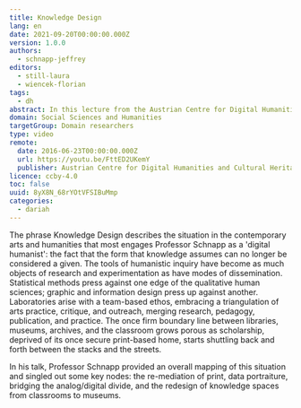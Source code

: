 ```yaml
---
title: Knowledge Design
lang: en
date: 2021-09-20T00:00:00.000Z
version: 1.0.0
authors:
  - schnapp-jeffrey
editors:
  - still-laura
  - wiencek-florian
tags:
  - dh
abstract: In this lecture from the Austrian Centre for Digital Humanities and Cultural Heritage (ADCH-CH), Jeffrey Schnapp outlines the main questions which Knowledge Design is concerned with. Schnapp provides an overview of the current situation of boundaries between libraries, museums, archives, and the classroom becoming growing porous. Additionally, he explores the role of knowledge in Digital Humanities, and which methods and tools are ideal for efficient knowledge extraction.
domain: Social Sciences and Humanities
targetGroup: Domain researchers
type: video
remote:
  date: 2016-06-23T00:00:00.000Z
  url: https://youtu.be/FttED2UKemY
  publisher: Austrian Centre for Digital Humanities and Cultural Heritage (ACDH-CH)
licence: ccby-4.0
toc: false
uuid: 8yX8N_68rYOtVFSIBuMmp
categories:
  - dariah
---
```


The phrase Knowledge Design describes the situation in the contemporary arts and humanities that most engages Professor Schnapp as a 'digital humanist': the fact that the form that knowledge assumes can no longer be considered a given. The tools of humanistic inquiry have become as much objects of research and experimentation as have modes of dissemination. Statistical methods press against one edge of the qualitative human sciences; graphic and information design press up against another. Laboratories arise with a team-based ethos, embracing a triangulation of arts practice, critique, and outreach, merging research, pedagogy, publication, and practice. The once firm boundary line between libraries, museums, archives, and the classroom grows porous as scholarship, deprived of its once secure print-based home, starts shuttling back and forth between the stacks and the streets.

In his talk, Professor Schnapp provided an overall mapping of this situation and singled out some key nodes: the re-mediation of print, data portraiture, bridging the analog/digital divide, and the redesign of knowledge spaces from classrooms to museums.

<VideoCard
  provider="youtube"
  id="FttED2UKemY"
  title="ACDH-CH Lecture 2.1 – Jeffrey Schnapp – Knowledge Design"
  subtitle="Click here to view"
  image="images/acdh-ch-video.png"
/>
